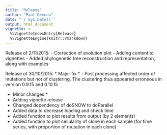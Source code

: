 ```yaml
---
title: "Release"
author: "Paul Deveau"
date: "`r Sys.Date()`"
output: html_document
vignette: >
  %\VignetteIndexEntry{Release}
  %\VignetteEngine{knitr::rmarkdown}
---
```

Release of 2/11/2015:
  - Correction of evolution plot
  - Adding content to vignettes
  - Added phylogenetic tree reconstruction and representation, along with examples

Release of 30/10/2015:
  * Major fix *
  - Post processing affected order of mutations but not of clustering. The clustering thus appeared erroneous in version 0.9.15 and 0.10.15
  
  * Minor changes *
  - Adding vignette release
  - Changed dependency of doSNOW to doParallel
  - Added data to decrease loading and check time
  - Added function to plot results from output (by 2 elements)
  - Added function to plot cellularity of clone in each sample (for time series, with proportion of mutation in each clone)